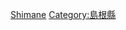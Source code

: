 {{Catnav|頁面分類|各種主題的頁面分類|按國家分類|各國地理|日本地理}}
{{Catnav|頁面分類|地理|各國地理|日本地理}}
{{日本行政區劃分類導航|地理}}
{{Commons category|Geography of Shimane prefecture}}

[[Category:日本各都道府縣地理|Shimane]]
[[Category:島根縣|Category:島根縣]]